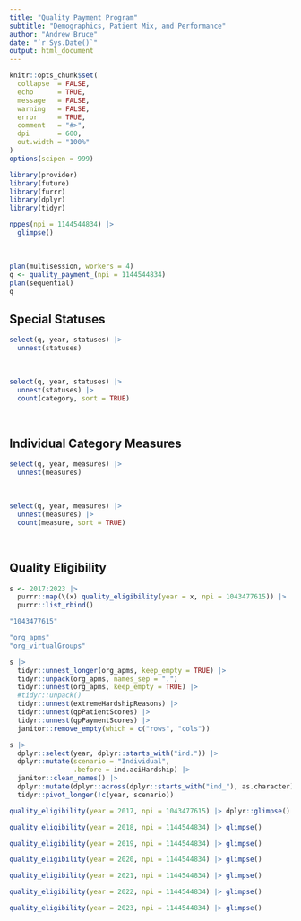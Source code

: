 ```yaml
---
title: "Quality Payment Program"
subtitle: "Demographics, Patient Mix, and Performance"
author: "Andrew Bruce"
date: "`r Sys.Date()`"
output: html_document
---
```


```r
knitr::opts_chunk$set(
  collapse  = FALSE,
  echo      = TRUE, 
  message   = FALSE, 
  warning   = FALSE,
  error     = TRUE,
  comment   = "#>",
  dpi       = 600, 
  out.width = "100%"
)
options(scipen = 999)
```

```r
library(provider)
library(future)
library(furrr)
library(dplyr)
library(tidyr)
```

```r
nppes(npi = 1144544834) |> 
  glimpse()
```

<br>

```r
plan(multisession, workers = 4)
q <- quality_payment_(npi = 1144544834)
plan(sequential)
q
```


## Special Statuses

```r
select(q, year, statuses) |> 
  unnest(statuses)
```

<br>

```r
select(q, year, statuses) |> 
  unnest(statuses) |> 
  count(category, sort = TRUE)
```

<br>

## Individual Category Measures

```r
select(q, year, measures) |> 
  unnest(measures)
```


<br>

```r
select(q, year, measures) |> 
  unnest(measures) |> 
  count(measure, sort = TRUE)
```

<br>

## Quality Eligibility

```r
s <- 2017:2023 |>
  purrr::map(\(x) quality_eligibility(year = x, npi = 1043477615)) |>
  purrr::list_rbind()

"1043477615"

"org_apms"
"org_virtualGroups"

s |> 
  tidyr::unnest_longer(org_apms, keep_empty = TRUE) |> 
  tidyr::unpack(org_apms, names_sep = ".")
  tidyr::unnest(org_apms, keep_empty = TRUE) |> 
  #tidyr::unpack()
  tidyr::unnest(extremeHardshipReasons) |> 
  tidyr::unnest(qpPatientScores) |> 
  tidyr::unnest(qpPaymentScores) |> 
  janitor::remove_empty(which = c("rows", "cols"))
```


```r
s |> 
  dplyr::select(year, dplyr::starts_with("ind.")) |> 
  dplyr::mutate(scenario = "Individual", 
                .before = ind.aciHardship) |> 
  janitor::clean_names() |> 
  dplyr::mutate(dplyr::across(dplyr::starts_with("ind_"), as.character)) |> 
  tidyr::pivot_longer(!c(year, scenario))
```


```r
quality_eligibility(year = 2017, npi = 1043477615) |> dplyr::glimpse()
```



```r
quality_eligibility(year = 2018, npi = 1144544834) |> glimpse()
```



```r
quality_eligibility(year = 2019, npi = 1144544834) |> glimpse()
```


```r
quality_eligibility(year = 2020, npi = 1144544834) |> glimpse()
```


```r
quality_eligibility(year = 2021, npi = 1144544834) |> glimpse()
```


```r
quality_eligibility(year = 2022, npi = 1144544834) |> glimpse()
```


```r
quality_eligibility(year = 2023, npi = 1144544834) |> glimpse()
```
